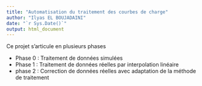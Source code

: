 ```yaml
---
title: "Automatisation du traitement des courbes de charge"
author: "Ilyas EL BOUJADAINI"
date: "`r Sys.Date()`"
output: html_document
---
```


Ce projet s'articule en plusieurs phases

- Phase 0 : Traitement de données simulées
- Phase 1 : Traitement de données réelles par interpolation linéaire
- phase 2 : Correction de données réelles avec adaptation de la méthode de traitement